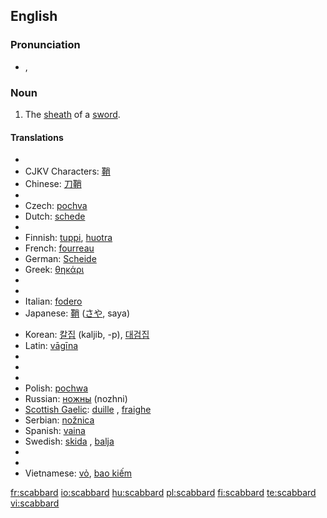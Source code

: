 ==English==

===Pronunciation===
*{{IPA|/ˈskæb.əd/}}, {{SAMPA|/"sk{b.@d/}}

===Noun===
{{en-noun}}

# The [[sheath]] of a [[sword]].

====Translations====
{{trans-top|the sheath of a sword}}
* {{trreq|Arabic}}
* CJKV Characters: [[鞘]]
* Chinese: [[刀鞘]]
* {{trreq|Croatian}}
* Czech: [[pochva]] {{f}}
* Dutch: [[schede]] {{f}}
* {{trreq|Esperanto}}
* Finnish: [[tuppi]], [[huotra]]
* French: [[fourreau]] {{m}}
* German: [[Scheide]] {{f}}
* Greek: [[θηκάρι]] {{n}}
* {{trreq|Hebrew}}
* {{trreq|Hungarian}}
* Italian: [[fodero]] {{m}}
* Japanese: [[鞘]] ([[さや]], saya)
{{trans-mid}}
* Korean: [[칼집]] (kaljib, -p), [[대검집]]
* Latin: [[vagina|vāgīna]] {{f}}
* {{trreq|Latvian}}
* {{trreq|Lithuanian}}
* {{trreq|Persian}}
* Polish: [[pochwa]] {{f}} 
* Russian: [[ножны]] {{n}} (nozhni)
* [[Scottish Gaelic]]: [[duille]] {{f}}, [[fraighe]] {{f}}
* Serbian: [[nožnica]]
* Spanish: [[vaina]] {{f}}
* Swedish: [[skida]] {{c}}, [[balja]] {{c}}
* {{trreq|Thai}}
* {{trreq|Turkish}}
* Vietnamese: [[vỏ]], [[bao kiếm]]
{{trans-bottom}}

[[fr:scabbard]]
[[io:scabbard]]
[[hu:scabbard]]
[[pl:scabbard]]
[[fi:scabbard]]
[[te:scabbard]]
[[vi:scabbard]]